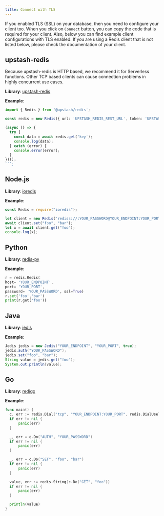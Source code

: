 ```yaml
---
title: Connect with TLS
---
```


If you enabled TLS (SSL) on your database, then you need to configure your
client too. When you click on `Connect` button, you can copy the code that is
required for your client. Also, below you can find example client configurations
with TLS enabled. If you are using a Redis client that is not listed below,
please check the documentation of your client.

## upstash-redis

<Info>
  Because upstash-redis is HTTP based, we recommend it for Serverless functions.
  Other TCP based clients can cause connection problems in highly concurrent use
  cases.
</Info>

**Library**: [upstash-redis](https://github.com/upstash/upstash-redis)

**Example**:

````typescript
import { Redis } from '@upstash/redis';

const redis = new Redis({ url: 'UPSTASH_REDIS_REST_URL', token: 'UPSTASH_REDIS_REST_TOKEN' });

(async () => {
  try {
    const data = await redis.get('key');
    console.log(data);
  } catch (error) {
    console.error(error);
  }
})();
```;
````

## Node.js

**Library**: [ioredis](https://github.com/luin/ioredis)

**Example**:

```javascript
const Redis = require("ioredis");

let client = new Redis("rediss://:YOUR_PASSWORD@YOUR_ENDPOINT:YOUR_PORT");
await client.set("foo", "bar");
let x = await client.get("foo");
console.log(x);
```

## Python

**Library**: [redis-py](https://github.com/andymccurdy/redis-py)

**Example**:

```python
r = redis.Redis(
host= 'YOUR_ENDPOINT',
port= 'YOUR_PORT',
password= 'YOUR_PASSWORD', ssl=True)
r.set('foo','bar')
print(r.get('foo'))
```

## Java

**Library**: [jedis](https://github.com/xetorthio/jedis)

**Example**:

```java
Jedis jedis = new Jedis("YOUR_ENDPOINT", "YOUR_PORT", true);
jedis.auth("YOUR_PASSWORD");
jedis.set("foo", "bar");
String value = jedis.get("foo");
System.out.println(value);
```

## Go

**Library**: [redigo](https://github.com/gomodule/redigo)

**Example**:

```go
func main() {
  c, err := redis.Dial("tcp", "YOUR_ENDPOINT:YOUR_PORT", redis.DialUseTLS(true))
  if err != nil {
      panic(err)
  }

  _, err = c.Do("AUTH", "YOUR_PASSWORD")
  if err != nil {
      panic(err)
  }

  _, err = c.Do("SET", "foo", "bar")
  if err != nil {
      panic(err)
  }

  value, err := redis.String(c.Do("GET", "foo"))
  if err != nil {
      panic(err)
  }

  println(value)
}
```
